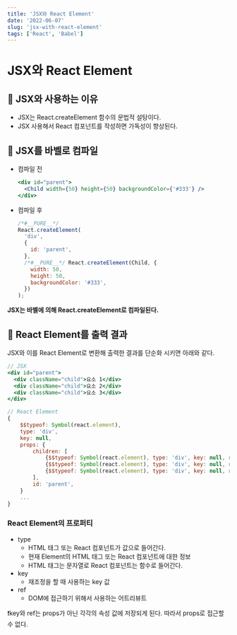 ```yaml
---
title: 'JSX와 React Element'
date: '2022-06-07'
slug: 'jsx-with-react-element'
tags: ['React', 'Babel']
---
```


# JSX와 React Element

## 🌟 JSX와 사용하는 이유

- JSX는 React.createElement 함수의 문법적 설탕이다.
- JSX 사용해서 React 컴포넌트를 작성하면 가독성이 향상된다.

## 🌟 JSX를 바벨로 컴파일

- 컴파일 전
  ```jsx
  <div id="parent">
    <Child width={50} height={50} backgroundColor={'#333'} />
  </div>
  ```
- 컴파일 후
  ```jsx
  /*#__PURE__*/
  React.createElement(
    'div',
    {
      id: 'parent',
    },
    /*#__PURE__*/ React.createElement(Child, {
      width: 50,
      height: 50,
      backgroundColor: '#333',
    })
  );
  ```

**JSX는 바벨에 의해 React.createElement로 컴파일된다.**

## 🌟 React Element를 출력 결과

JSX와 이를 React Element로 변환해 출력한 결과를 단순화 시키면 아래와 같다.

```jsx
// JSX
<div id="parent">
  <div className="child">요소 1</div>
  <div className="child">요소 2</div>
  <div className="child">요소 3</div>
</div>

// React Element
{
	$$typeof: Symbol(react.element),
	type: 'div',
	key: null,
	props: {
		children: [
			{$$typeof: Symbol(react.element), type: 'div', key: null, ref: null, props: {…}, …},
			{$$typeof: Symbol(react.element), type: 'div', key: null, ref: null, props: {…}, …},
			{$$typeof: Symbol(react.element), type: 'div', key: null, ref: null, props: {…}, …}
		],
		id: 'parent',
	}
	...
}
```

### React Element의 프로퍼티

- type
  - HTML 태그 또는 React 컴포넌트가 값으로 들어간다.
  - 현재 Element의 HTML 태그 또는 React 컴포넌트에 대한 정보
  - HTML 태그는 문자열로 React 컴포넌트는 함수로 들어간다.
- key
  - 재조정을 할 때 사용하는 key 값
- ref
  - DOM에 접근하기 위해서 사용하는 어트리뷰트

❗️key와 ref는 props가 아닌 각각의 속성 값에 저장되게 된다. 따라서 props로 접근할 수 없다.
